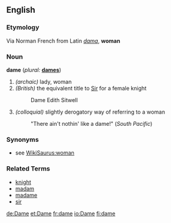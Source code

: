 ==English==

===Etymology===
Via Norman French from Latin ''[[dama]]'', '''woman'''

===Noun===
'''dame'''  (''plural:'' '''[[dames]]''')
# ''(archaic)'' lady, woman
# ''(British)'' the equivalent title to [[Sir]] for a female knight
#:  Dame Edith Sitwell
# ''(colloquial)'' slightly derogatory way of referring to a woman
#: "There ain't nothin' like a dame!" (''South Pacific'')

===Synonyms===
* see [[WikiSaurus:woman]]

===Related Terms===
*[[knight]]
*[[madam]]
*[[madame]]
*[[sir]]

[[de:Dame]]
[[et:Dame]]
[[fr:dame]]
[[io:Dame]]
[[fi:dame]]